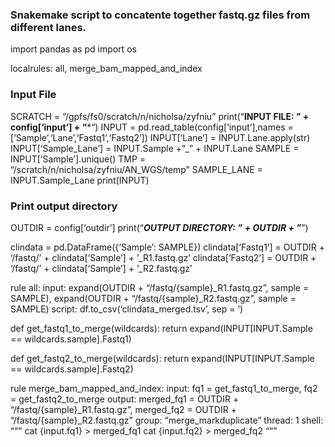 ### Snakemake script to concatente together fastq.gz files from different lanes.

import pandas as pd
import os

localrules: all, merge_bam_mapped_and_index

### Input File
SCRATCH = "/gpfs/fs0/scratch/n/nicholsa/zyfniu"
print("\n***INPUT FILE: " + config['input'] + "***\n")
INPUT = pd.read_table(config['input'],names = ['Sample','Lane','Fastq1','Fastq2'])
INPUT['Lane'] = INPUT.Lane.apply(str)
INPUT['Sample_Lane'] = INPUT.Sample + "_" + INPUT.Lane
SAMPLE =  INPUT['Sample'].unique()
TMP = "/scratch/n/nicholsa/zyfniu/AN_WGS/temp"
SAMPLE_LANE = INPUT.Sample_Lane
print(INPUT)

### Print output directory
OUTDIR = config['outdir']
print("***OUTPUT DIRECTORY: " + OUTDIR + "***")

clindata = pd.DataFrame({'Sample': SAMPLE})
clindata['Fastq1'] = OUTDIR + '/fastq/' + clindata['Sample'] + '_R1.fastq.gz'
clindata['Fastq2'] = OUTDIR + '/fastq/' + clindata['Sample'] + '_R2.fastq.gz'

rule all:
    input:
        expand(OUTDIR + "/fastq/{sample}_R1.fastq.gz", sample = SAMPLE),
        expand(OUTDIR + "/fastq/{sample}_R2.fastq.gz", sample = SAMPLE)
    script:
        df.to_csv('clindata_merged.tsv', sep = '\t')


def get_fastq1_to_merge(wildcards):
	return expand(INPUT[INPUT.Sample == wildcards.sample].Fastq1)

def get_fastq2_to_merge(wildcards):
	return expand(INPUT[INPUT.Sample == wildcards.sample].Fastq2)

rule merge_bam_mapped_and_index:
	input:
		fq1 = get_fastq1_to_merge,
        fq2 = get_fastq2_to_merge
	output:
		merged_fq1 = OUTDIR + "/fastq/{sample}_R1.fastq.gz",
        merged_fq2 = OUTDIR + "/fastq/{sample}_R2.fastq.gz"
	group: "merge_markduplicate"
    thread: 1
	shell:
        """
        cat {input.fq1} > merged_fq1
        cat {input.fq2} > merged_fq2
        """
